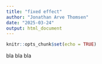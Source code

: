 ```yaml
---
title: "fixed effect"
author: "Jonathan Arve Thomsen"
date: "2025-03-24"
output: html_document
---
```


```r
knitr::opts_chunk$set(echo = TRUE)
```

bla bla bla
